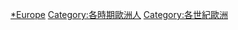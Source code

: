 {{container}}
{{Portal box|歐洲|歷史|人物}}

[[Category:各世紀人物|*Europe]]
[[Category:各時期歐洲人|Category:各時期歐洲人]]
[[Category:各世紀歐洲|Category:各世紀歐洲]]